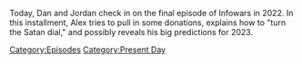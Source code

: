 {{DEFAULTSORT:
    #_EPISODE_0762:December 31, 2022
}}{{Episode
    | title           = December 31, 2022
    | caption         = Listen to this episode on [https://knowledgefight.libsyn.com/762-december-31-2022 Libsyn] [https://open.spotify.com/episode/1DtpIYiqVEoccIdZ1eZPWy Spotify], Read the [[Transcript/762: December 31, 2022|Unofficial Transcript]], View discussion on [https://reddit.com/1013d0r Reddit]
    | episodeNumber   = 762
    | length          = 02:03:46
    | airDate         = January 2, 2023
    | coverageDate    = December 31, 2022
    | episodeType     = [[:Category:Present Day|Present Day]]
    | previousEpisode = [[761: December 11, 2003]]
    | nextEpisode     = [[763: December 15, 2003]]
}}

{{Stub}}

Today, Dan and Jordan check in on the final episode of Infowars in 2022. In this installment, Alex tries to pull in some donations, explains how to "turn the Satan dial," and possibly reveals his big predictions for 2023.

[[Category:Episodes]]
[[Category:Present Day]]
